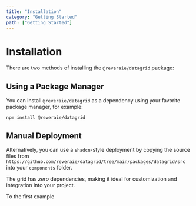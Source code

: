 ```yaml
---
title: "Installation"
category: "Getting Started"
path: ["Getting Started"]
---
```

# Installation

There are two methods of installing the ```@reveraie/datagrid``` package:

## Using a Package Manager

You can install ```@reveraie/datagrid``` as a dependency using your favorite package manager, for example:

```
npm install @reveraie/datagrid
```

## Manual Deployment

Alternatively, you can use a ```shadcn```-style deployment by copying the source files from ```https://github.com/reveraie/datagrid/tree/main/packages/datagrid/src``` into your ```components``` folder.

The grid has _zero_ dependencies, making it ideal for customization and integration into your project.


<div className="w-full flex justify-center">
    <Link href="/basic" className="flex items-center gap-2">
        To the first example
        <ArrowRightIcon />
    </Link>
</div>
